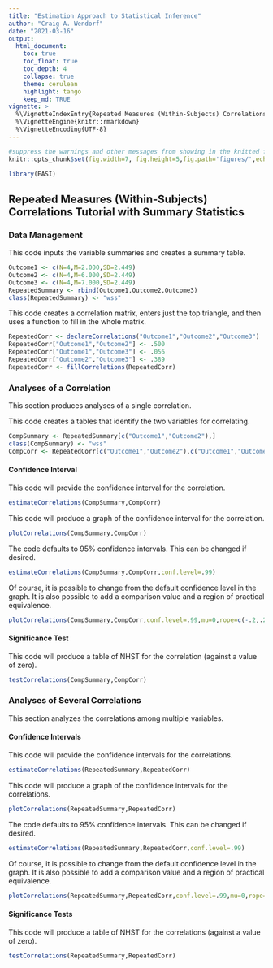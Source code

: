 ```yaml
---
title: "Estimation Approach to Statistical Inference"
author: "Craig A. Wendorf"
date: "2021-03-16"
output:
  html_document:
    toc: true
    toc_float: true
    toc_depth: 4
    collapse: true
    theme: cerulean
    highlight: tango
    keep_md: TRUE
vignette: >
  %\VignetteIndexEntry{Repeated Measures (Within-Subjects) Correlations Tutorial with Summary Statistics}
  %\VignetteEngine{knitr::rmarkdown}
  %\VignetteEncoding{UTF-8}
---
```


```r
#suppress the warnings and other messages from showing in the knitted file.
knitr::opts_chunk$set(fig.width=7, fig.height=5,fig.path='figures/',echo=TRUE,warning=FALSE,message=FALSE)
```

```r
library(EASI)
```

## Repeated Measures (Within-Subjects) Correlations Tutorial with Summary Statistics

### Data Management

This code inputs the variable summaries and creates a summary table.
```r
Outcome1 <- c(N=4,M=2.000,SD=2.449)
Outcome2 <- c(N=4,M=6.000,SD=2.449)
Outcome3 <- c(N=4,M=7.000,SD=2.449)
RepeatedSummary <- rbind(Outcome1,Outcome2,Outcome3)
class(RepeatedSummary) <- "wss"
```

This code creates a correlation matrix, enters just the top triangle, and then uses a function to fill in the whole matrix.
```r
RepeatedCorr <- declareCorrelations("Outcome1","Outcome2","Outcome3")
RepeatedCorr["Outcome1","Outcome2"] <- .500
RepeatedCorr["Outcome1","Outcome3"] <- .056
RepeatedCorr["Outcome2","Outcome3"] <- .389
RepeatedCorr <- fillCorrelations(RepeatedCorr)
```

### Analyses of a Correlation

This section produces analyses of a single correlation.

This code creates a tables that identify the two variables for correlating.
```r
CompSummary <- RepeatedSummary[c("Outcome1","Outcome2"),]
class(CompSummary) <- "wss"
CompCorr <- RepeatedCorr[c("Outcome1","Outcome2"),c("Outcome1","Outcome2")]
```

#### Confidence Interval

This code will provide the confidence interval for the correlation.
```r
estimateCorrelations(CompSummary,CompCorr)
```

This code will produce a graph of the confidence interval for the correlation.
```r
plotCorrelations(CompSummary,CompCorr)
```

The code defaults to 95% confidence intervals. This can be changed if desired.
```r
estimateCorrelations(CompSummary,CompCorr,conf.level=.99)
```

Of course, it is possible to change from the default confidence level in the graph. It is also possible to add a comparison value and a region of practical equivalence.
```r
plotCorrelations(CompSummary,CompCorr,conf.level=.99,mu=0,rope=c(-.2,.2))
```

#### Significance Test

This code will produce a table of NHST for the correlation (against a value of zero).
```r
testCorrelations(CompSummary,CompCorr)
```

### Analyses of Several Correlations

This section analyzes the correlations among multiple variables.

#### Confidence Intervals

This code will provide the confidence intervals for the correlations.
```r
estimateCorrelations(RepeatedSummary,RepeatedCorr)
```

This code will produce a graph of the confidence intervals for the correlations.
```r
plotCorrelations(RepeatedSummary,RepeatedCorr)
```

The code defaults to 95% confidence intervals. This can be changed if desired.
```r
estimateCorrelations(RepeatedSummary,RepeatedCorr,conf.level=.99)
```

Of course, it is possible to change from the default confidence level in the graph. It is also possible to add a comparison value and a region of practical equivalence.
```r
plotCorrelations(RepeatedSummary,RepeatedCorr,conf.level=.99,mu=0,rope=c(-.2,.2))
```

#### Significance Tests

This code will produce a table of NHST for the correlations (against a value of zero).
```r
testCorrelations(RepeatedSummary,RepeatedCorr)
```
